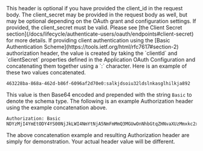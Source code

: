 
<APIField name="Authorization" type="String" optional>
  This header is optional if you have provided the <InlineField>client_id</InlineField> in the request body. The <InlineField>client_secret</InlineField> may be provided in the request body as well, but may be optional depending on the OAuth grant and configuration settings. If provided, the <InlineField>client_secret</InlineField> must be valid. Please see [the Client Secret section](/docs/lifecycle/authenticate-users/oauth/endpoints#client-secret) for more details.
  If providing client authentication using the [Basic Authentication Scheme](https://tools.ietf.org/html/rfc7617#section-2) authorization header, the value is created by taking the `clientId` and `clientSecret` properties defined in the Application OAuth Configuration and concatenating them together using a `:` character. Here is an example of these two values concatenated.

  ```
  463228ba-868a-462d-b86f-6096af2d70e0:salkjdsoiu32ldslnkasglhilkja892
  ```

  This value is then Base64 encoded and prepended with the string `Basic` to denote the schema type. The following is an example Authorization header using the example concatenation above.

  ```
  Authorization: Basic NDYzMjI4YmEtODY4YS00NjJkLWI4NmYtNjA5NmFmMmQ3MGUwOnNhbGtqZHNvaXUzMmxkc2xua2FzZ2xoaWxramE4OTI=
  ```

  The above concatenation example and resulting Authorization header are simply for demonstration. Your actual header value will be different.
</APIField>

